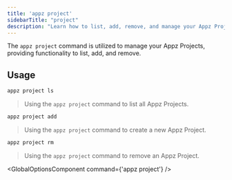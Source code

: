 ```yaml
---
title: 'appz project'
sidebarTitle: "project"
description: "Learn how to list, add, remove, and manage your Appz Projects using the `appz project` CLI command."
---
```



The `appz project` command is utilized to manage your Appz Projects, providing functionality to list, add, and remove.

## Usage
```bash terminal
appz project ls
```
>   Using the `appz project` command to list all Appz Projects.

```bash terminal
appz project add
```
>   Using the `appz project` command to create a new Appz Project.

```bash terminal
appz project rm
```
>   Using the `appz project` command to remove an Appz Project.

<GlobalOptionsComponent command={'appz project'} />